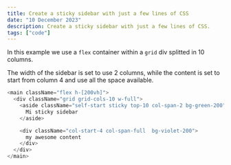 ```yaml
---
title: Create a sticky sidebar with just a few lines of CSS
date: "10 December 2023"
description: Create a sticky sidebar with just a few lines of CSS.
tags: ["code"]
---
```


In this example we use a `flex` container within a `grid` div splitted in 10 columns.

The width of the sidebar is set to use 2 columns, while the content is set to start from column 4 and use all the space available.

```js
<main className="flex h-[200vh]">
  <div className="grid grid-cols-10 w-full">
    <aside className="self-start sticky top-10 col-span-2 bg-green-200">
      Mi sticky sidebar
    </aside>

    <div className="col-start-4 col-span-full  bg-violet-200">
      my awesome content
    </div>
  </div>
</main>
```
